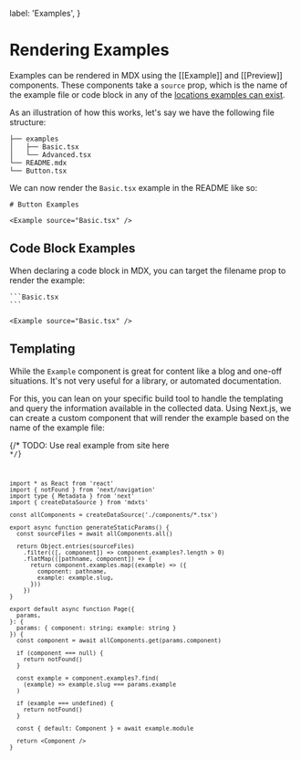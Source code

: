   label: 'Examples',
}

# Rendering Examples

Examples can be rendered in MDX using the [[Example]] and [[Preview]] components. These components take a `source` prop, which is the name of the example file or code block in any of the [locations examples can exist](./01.writing.mdx).

As an illustration of how this works, let's say we have the following file structure:

```
├── examples
│   ├── Basic.tsx
│   └── Advanced.tsx
└── README.mdx
└── Button.tsx
```

We can now render the `Basic.tsx` example in the README like so:

```mdx
# Button Examples

<Example source="Basic.tsx" />
```

## Code Block Examples

When declaring a code block in MDX, you can target the filename prop to render the example:

````mdx
```Basic.tsx
```

<Example source="Basic.tsx" />
````

## Templating

While the `Example` component is great for content like a blog and one-off situations. It's not very useful for a library, or automated documentation.

For this, you can lean on your specific build tool to handle the templating and query the information available in the collected data. Using Next.js, we can create a custom component that will render the example based on the name of the example file:

{/* TODO: Use real example from site here <Code source="../../app/(examples)/components/[component]/examples/[example]/page.tsx" baseDirectory="../../app/(examples)" /> */}

```tsx filename="components/[component]/examples/[example]/page.tsx"
import * as React from 'react'
import { notFound } from 'next/navigation'
import type { Metadata } from 'next'
import { createDataSource } from 'mdxts'

const allComponents = createDataSource('./components/*.tsx')

export async function generateStaticParams() {
  const sourceFiles = await allComponents.all()

  return Object.entries(sourceFiles)
    .filter(([, component]) => component.examples?.length > 0)
    .flatMap(([pathname, component]) => {
      return component.examples.map((example) => ({
        component: pathname,
        example: example.slug,
      }))
    })
}

export default async function Page({
  params,
}: {
  params: { component: string; example: string }
}) {
  const component = await allComponents.get(params.component)

  if (component === null) {
    return notFound()
  }

  const example = component.examples?.find(
    (example) => example.slug === params.example
  )

  if (example === undefined) {
    return notFound()
  }

  const { default: Component } = await example.module

  return <Component />
}
```
